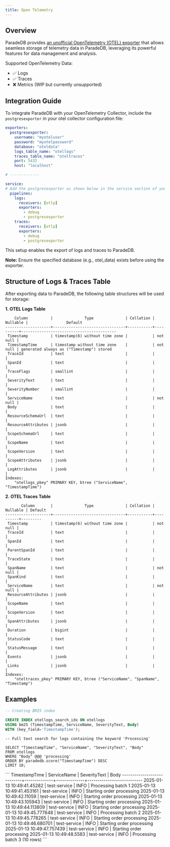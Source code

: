 ```yaml
---
title: Open Telemetry
---
```


## Overview

ParadeDB provides <a href="https://github.com/destrex271/postgresexporter">an unofficial OpenTelemetry (OTEL) exporter</a> that allows seamless storage of telemetry data in ParadeDB, leveraging its powerful features for data management and analysis.

Supported OpenTelemetry Data:

- ✅ Logs
- ✅ Traces
- ❌ Metrics (WIP but currently unsupported)

## Integration Guide

To integrate ParadeDB with your OpenTelemetry Collector, include the `postgresexporter` in your otel collector configuration file:

```yaml
exporters:
  postgresexporter:
    username: "myoteluser"
    password: "myotelpassword"
    database: "oteldata"
    logs_table_name: "otellogs"
    traces_table_name: "oteltraces"
    port: 5432
    host: "localhost"

# -------------

service:
# Add the postgresexporter as shown below in the service section of your collector config
  pipelines:
    logs:
      receivers: [otlp]
      exporters:
        - debug
        - postgresexporter
    traces:
      receivers: [otlp]
      exporters:
        - debug
        - postgresexporter
```

This setup enables the export of logs and traces to ParadeDB.

<b>Note:</b> Ensure the specified database (e.g., otel_data) exists before using
the exporter.

## Structure of Logs & Traces Table

After exporting data to ParadeDB, the following table structures will be used for storage:

<b>1. OTEL Logs Table</b>

```
    Column          |              Type              | Collation | Nullable |                 Default
--------------------+--------------------------------+-----------+----------+------------------------------------------
 Timestamp          | timestamp(6) without time zone |           | not null |
 TimestampTime      | timestamp without time zone    |           | not null | generated always as ("Timestamp") stored
 TraceId            | text                           |           |          |
 SpanId             | text                           |           |          |
 TraceFlags         | smallint                       |           |          |
 SeverityText       | text                           |           |          |
 SeverityNumber     | smallint                       |           |          |
 ServiceName        | text                           |           | not null |
 Body               | text                           |           |          |
 ResourceSchemaUrl  | text                           |           |          |
 ResourceAttributes | jsonb                          |           |          |
 ScopeSchemaUrl     | text                           |           |          |
 ScopeName          | text                           |           |          |
 ScopeVersion       | text                           |           |          |
 ScopeAttributes    | jsonb                          |           |          |
 LogAttributes      | jsonb                          |           |          |
Indexes:
    "otellogs_pkey" PRIMARY KEY, btree ("ServiceName", "TimestampTime")
```

<b>2. OTEL Traces Table</b>

```
       Column       |              Type              | Collation | Nullable | Default
--------------------+--------------------------------+-----------+----------+---------
 Timestamp          | timestamp(6) without time zone |           | not null |
 TraceId            | text                           |           |          |
 SpanId             | text                           |           |          |
 ParentSpanId       | text                           |           |          |
 TraceState         | text                           |           |          |
 SpanName           | text                           |           | not null |
 SpanKind           | text                           |           |          |
 ServiceName        | text                           |           | not null |
 ResourceAttributes | jsonb                          |           |          |
 ScopeName          | text                           |           |          |
 ScopeVersion       | text                           |           |          |
 SpanAttributes     | jsonb                          |           |          |
 Duration           | bigint                         |           |          |
 StatusCode         | text                           |           |          |
 StatusMessage      | text                           |           |          |
 Events             | jsonb                          |           |          |
 Links              | jsonb                          |           |          |
Indexes:
    "oteltraces_pkey" PRIMARY KEY, btree ("ServiceName", "SpanName", "Timestamp")
```

## Examples

```sql
-- Creating BM25 index

CREATE INDEX otellogs_search_idx ON otellogs
USING bm25 (TimestampTime, ServiceName, SeverityText, Body)
WITH (key_field='TimestampTime');
```

```
-- Full text search for logs containing the keyword 'Processing'

SELECT "TimestampTime", "ServiceName", "SeverityText", "Body"
FROM otellogs
WHERE "Body" @@@ 'processing'
ORDER BY paradedb.score("TimestampTime") DESC
LIMIT 10;
```

<Accordion title="Expected output">
```
       TimestampTime        | ServiceName  | SeverityText |           Body
----------------------------+--------------+--------------+---------------------------
 2025-01-13 10:49:41.45282  | test-service | INFO         | Processing batch 1
 2025-01-13 10:49:41.453161 | test-service | INFO         | Starting order processing
 2025-01-13 10:49:42.11059  | test-service | INFO         | Starting order processing
 2025-01-13 10:49:43.105943 | test-service | INFO         | Starting order processing
 2025-01-13 10:49:44.113809 | test-service | INFO         | Starting order processing
 2025-01-13 10:49:45.777648 | test-service | INFO         | Processing batch 2
 2025-01-13 10:49:45.778265 | test-service | INFO         | Starting order processing
 2025-01-13 10:49:46.680701 | test-service | INFO         | Starting order processing
 2025-01-13 10:49:47.757439 | test-service | INFO         | Starting order processing
 2025-01-13 10:49:48.5583   | test-service | INFO         | Processing batch 3
(10 rows)
```
</Accordian>
